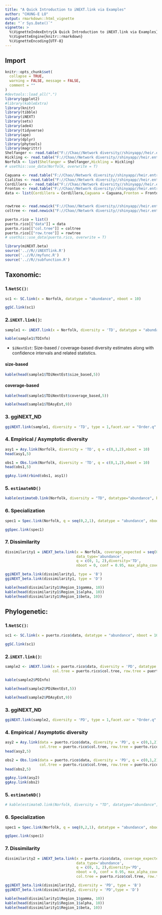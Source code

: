 ```yaml
---
title: "A Quick Introduction to iNEXT.link via Examples"
author: "CHUNG-E LO"
output: rmarkdown::html_vignette
date: "`r Sys.Date()`"
vignette: >
  %\VignetteIndexEntry{A Quick Introduction to iNEXT.link via Examples}
  %\VignetteEngine{knitr::rmarkdown}
  %\VignetteEncoding{UTF-8}
---
```


## Import 

```r
knitr::opts_chunk$set(
  collapse = TRUE,
  warning = FALSE, message = FALSE,
  comment = ""
)
#devtools::load_all(".")
library(ggplot2)
#library(kableExtra)
library(knitr)
library(tibble)
library(iNEXT)
library(sets)
library(ade4)
library(tidyverse)
library(ape)
library(dplyr)
library(phytools)
library(magrittr)
Shelfanger <- read.table("F://Chao//Network diversity//shinyapp//heir.entropy//data//Shelfanger.txt")
Hickling <- read.table("F://Chao//Network diversity//shinyapp//heir.entropy//data/Hickling.txt")
Norfolk <- list(Shelfanger = Shelfanger,Hickling = Hickling)
# usethis::use_data(Norfolk, overwrite = T)

Caguana <- read.table("F://Chao//Network diversity//shinyapp//heir.entropy//data/Caguana.txt")
Cialitos <- read.table("F://Chao//Network diversity//shinyapp//heir.entropy//data/Cialitos.txt")
Cordillera <- read.table("F://Chao//Network diversity//shinyapp//heir.entropy//data/Cordillera.txt")
Fronton <- read.table("F://Chao//Network diversity//shinyapp//heir.entropy//data/Fronton.txt")
data <- list(Cordillera = Cordillera,Caguana = Caguana,Fronton = Fronton,Cialitos = Cialitos)


rowtree <- read.newick("F://Chao//Network diversity//shinyapp//heir.entropy//tree/rowtree.txt")
coltree <- read.newick("F://Chao//Network diversity//shinyapp//heir.entropy//tree/coltree.txt")

puerto.rico = list()
puerto.rico[["data"]] = data
puerto.rico[["col.tree"]] = coltree
puerto.rico[["row.tree"]] = rowtree
# usethis::use_data(puerto.rico, overwrite = T)
```

```r
library(miNEXT.beta)
source('..//R//iNEXTlink.R')
source('..//R//myfunc.R')
source('..//R//subfunction.R')
```

## Taxonomic: 

### 1.`NetSC()`: 

```r
sc1 <- SC.link(x = Norfolk, datatype = "abundance", nboot = 10)
```

```r
ggSC.link(sc1)
```

### 2.`iNEXT.link()`: 


```r
sample1 <- iNEXT.link(x = Norfolk, diversity = 'TD', datatype = "abundance", nboot = 10)
```


```r
kable(sample1$TDInfo)
```


* `$iNextEst`: Size-based / coverage-based diversity estimates along with confidence intervals and related statistics. 

#### size-based
```r
kable(head(sample1$TDiNextEst$size_based,5))
```

#### coverage-based
```r
kable(head(sample1$TDiNextEst$coverage_based,5))
```

```r
kable(head(sample1$TDAsyEst,9))
```


### 3. ggiNEXT_ND

```r
ggiNEXT.link(sample1, diversity = 'TD', type = 1,facet.var = "Order.q" )
```


### 4. Empirical / Asymptotic diversity

```r
asy1 = Asy.link(Norfolk, diversity = 'TD', q = c(0,1,2),nboot = 10)
head(asy1,5)
```

```r
obs1 = Obs.link(Norfolk, diversity = 'TD', q = c(0,1,2),nboot = 10)
head(obs1,5)
```

```r
ggAsy.link(rbind(obs1, asy1))
```

### 5. `estimateND()`

```r
kable(estimateD.link(Norfolk, diversity = "TD", datatype="abundance", base="coverage",level=0.7, conf=0.95))
```

### 6. Specialization

```r
spec1 = Spec.link(Norfolk, q = seq(0,2,1), datatype = "abundance", nboot =10)
```

```r
ggSpec.link(spec1)
```


### 7. Dissimilarity

```r
dissimilarity1 = iNEXT_beta.link(x = Norfolk, coverage_expected = seq(0.5,1,0.05),
                                 data_type='abundance',
                                 q = c(0, 1, 2),diversity='TD',
                                 nboot = 0, conf = 0.95, max_alpha_coverage=F, by='coverage')
```


```r
ggiNEXT_beta.link(dissimilarity1, type = 'B')
ggiNEXT_beta.link(dissimilarity1, type = 'D')
```

```r
kable(head(dissimilarity1$Region_1$gamma, 10))
kable(head(dissimilarity1$Region_1$alpha, 10))
kable(head(dissimilarity1$Region_1$beta, 10))
```


## Phylogenetic: 

### 1.`NetSC()`: 

```r
sc1 <- SC.link(x = puerto.rico$data, datatype = "abundance", nboot = 10)
```

```r
ggSC.link(sc1)
```

### 2.`iNEXT.link()`: 


```r
sample2 <- iNEXT.link(x = puerto.rico$data, diversity = 'PD', datatype = "abundance", nboot = 10,
                      col.tree = puerto.rico$col.tree, row.tree = puerto.rico$row.tree)
```


```r
kable(sample2$PDInfo)
```

```r
kable(head(sample2$PDiNextEst,5))
```

```r
kable(head(sample2$PDAsyEst,9))
```


### 3. ggiNEXT_ND

```r
ggiNEXT.link(sample2, diversity = 'PD', type = 1,facet.var = "Order.q" )
```


### 4. Empirical / Asymptotic diversity

```r
asy2 = Asy.link(data = puerto.rico$data, diversity = 'PD', q = c(0,1,2), nboot = 0,
                col.tree = puerto.rico$col.tree, row.tree = puerto.rico$row.tree)
head(asy2,5)
```

```r
obs2 = Obs.link(data = puerto.rico$data, diversity = 'PD', q = c(0,1,2),nboot = 10,
                col.tree = puerto.rico$col.tree, row.tree = puerto.rico$row.tree)
head(obs2,5)
```

```r
ggAsy.link(asy2)
ggAsy.link(obs2)
```

### 5. `estimateND()`

```r
# kable(estimateD.link(Norfolk, diversity = "TD", datatype="abundance", base="coverage",level=0.7, conf=0.95))
```

### 6. Specialization

```r
spec1 = Spec.link(Norfolk, q = seq(0,2,1), datatype = "abundance", nboot =10)
```

```r
ggSpec.link(spec1)
```


### 7. Dissimilarity

```r
dissimilarity2 = iNEXT_beta.link(x = puerto.rico$data, coverage_expected = seq(0.5,1,0.05),
                                 data_type='abundance',
                                 q = c(0, 1, 2),diversity='PD',
                                 nboot = 0, conf = 0.95, max_alpha_coverage=F, by='coverage',
                                 col.tree = puerto.rico$col.tree, row.tree = puerto.rico$row.tree)
```


```r
ggiNEXT_beta.link(dissimilarity2, diversity = 'PD', type = 'B')
ggiNEXT_beta.link(dissimilarity2, diversity = 'PD',type = 'D')
```

```r
kable(head(dissimilarity1$Region_1$gamma, 10))
kable(head(dissimilarity1$Region_1$alpha, 10))
kable(head(dissimilarity1$Region_1$beta, 10))
```
